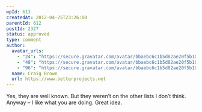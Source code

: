 ```yaml
---
wpId: 613
createdAt: 2012-04-25T23:26:00
parentId: 612
postId: 2327
status: approved
type: comment
author:
  avatar_urls:
    - "24": "https://secure.gravatar.com/avatar/bbaebc6c1b5d82ae20f5b10961a7cee2?s=24&d=mm&r=g"
    - "48": "https://secure.gravatar.com/avatar/bbaebc6c1b5d82ae20f5b10961a7cee2?s=48&d=mm&r=g"
    - "96": "https://secure.gravatar.com/avatar/bbaebc6c1b5d82ae20f5b10961a7cee2?s=96&d=mm&r=g"
  name: Craig Brown
  url: https://www.betterprojects.net
---
```


Yes, they are well known. But they weren’t on the other lists I don’t think.  
Anyway – I like what you are doing. Great idea.